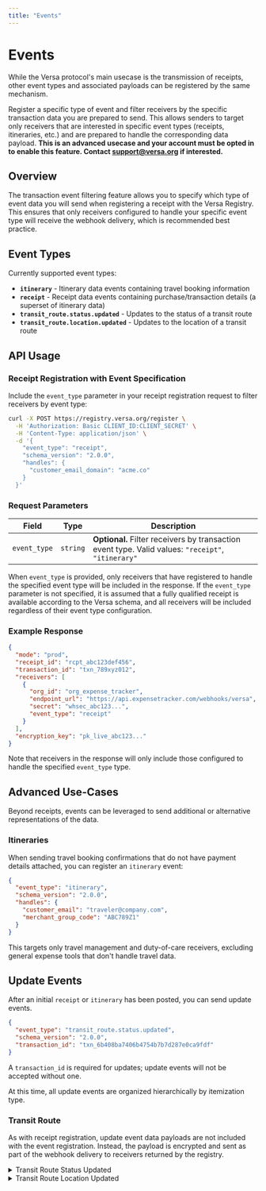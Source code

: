 ```yaml
---
title: "Events"
---
```


# Events

While the Versa protocol's main usecase is the transmission of receipts, other event types and associated payloads can be registered by the same mechanism.

Register a specific type of event and filter receivers by the specific transaction data you are prepared to send.
This allows senders to target only receivers that are interested in specific event types (receipts, itineraries, etc.) and are prepared to handle the corresponding data payload.
**This is an advanced usecase and your account must be opted in to enable this feature. Contact support@versa.org if interested.**

## Overview

The transaction event filtering feature allows you to specify which type of event data you will send when registering a receipt with the Versa Registry. This ensures that only receivers configured to handle your specific event type will receive the webhook delivery, which is recommended best practice.

## Event Types

Currently supported event types:

- **`itinerary`** - Itinerary data events containing travel booking information
- **`receipt`** - Receipt data events containing purchase/transaction details (a superset of itinerary data)
- **`transit_route.status.updated`** - Updates to the status of a transit route
- **`transit_route.location.updated`** - Updates to the location of a transit route

## API Usage

### Receipt Registration with Event Specification

Include the `event_type` parameter in your receipt registration request to filter receivers by event type:

```bash
curl -X POST https://registry.versa.org/register \
  -H 'Authorization: Basic CLIENT_ID:CLIENT_SECRET' \
  -H 'Content-Type: application/json' \
  -d '{
    "event_type": "receipt",
    "schema_version": "2.0.0",
    "handles": {
      "customer_email_domain": "acme.co"
    }
  }'
```

### Request Parameters

| Field | Type | Description |
|-------|------|-------------|
| `event_type` | `string` | **Optional.** Filter receivers by transaction event type. Valid values: `"receipt"`, `"itinerary"` |

When `event_type` is provided, only receivers that have registered to handle the specified event type will be included in the response.
If the `event_type` parameter is not specified, it is assumed that a fully qualified receipt is available according to the Versa schema,
and all receivers will be included regardless of their event type configuration.

### Example Response

```json
{
  "mode": "prod",
  "receipt_id": "rcpt_abc123def456",
  "transaction_id": "txn_789xyz012",
  "receivers": [
    {
      "org_id": "org_expense_tracker",
      "endpoint_url": "https://api.expensetracker.com/webhooks/versa",
      "secret": "whsec_abc123...",
      "event_type": "receipt"
    }
  ],
  "encryption_key": "pk_live_abc123..."
}
```

Note that receivers in the response will only include those configured to handle the specified `event_type` type.

## Advanced Use-Cases

Beyond receipts, events can be leveraged to send additional or alternative representations of the data.

### Itineraries

When sending travel booking confirmations that do not have payment details attached, you can register an `itinerary` event:

```json
{
  "event_type": "itinerary",
  "schema_version": "2.0.0",
  "handles": {
    "customer_email": "traveler@company.com",
    "merchant_group_code": "ABC789Z1"
  }
}
```

This targets only travel management and duty-of-care receivers, excluding general expense tools that don't handle travel data.

## Update Events

After an initial `receipt` or `itinerary` has been posted, you can send update events.

```json
{
  "event_type": "transit_route.status.updated",
  "schema_version": "2.0.0",
  "transaction_id": "txn_6b408ba7406b4754b7b7d287e0ca9fdf"
}
```

A `transaction_id` is required for updates; update events will not be accepted without one.

At this time, all update events are organized hierarchically by itemization type.

### Transit Route

As with receipt registration, update event data payloads are not included with the event registration.
Instead, the payload is encrypted and sent as part of the webhook delivery to receivers returned by the registry.

<details>
<summary>Transit Route Status Updated</summary>
<article>

#### Transit Route Status Updated

Event Type: `transit_route.status.updated`

```json
{
  "status": "departed",
  "transit_route_item_index": 0,
  "updated_at": 1713196492
}
```

| Field | Type | Description |
|-------|------|-------------|
| `status` | `enum` | One of `departed` or `arrived`. |
| `transit_route_item_index` | `nullable integer` | The ordered index of the route item to be updated from the original receipt or itinerary. If left null, it should be interpreted as `0`. |
| `updated_at` | `integer` | The timestamp of the update, measured in seconds since the Unix epoch. |


</article>
</details>

<details>
<summary>Transit Route Location Updated</summary>
<article>

#### Transit Route Location Updated

Event Type: `transit_route.location.updated`

```json
{
  "lat": 37.7749,
  "lon": -122.4194,
  "transit_route_item_index": 0,
  "updated_at": 1713196492
}
```

| Field | Type | Description |
|-------|------|-------------|
| `lat` | `number` | Latitude, represented as a floating point number. |
| `lon` | `number` | Longitude, represented as a floating point number. |
| `transit_route_item_index` | `nullable integer` | The ordered index of the route item to be updated from the original receipt or itinerary. If left null, it should be interpreted as `0`. |
| `updated_at` | `integer` | The timestamp of the update, measured in seconds since the Unix epoch. |


</article>
</details>
